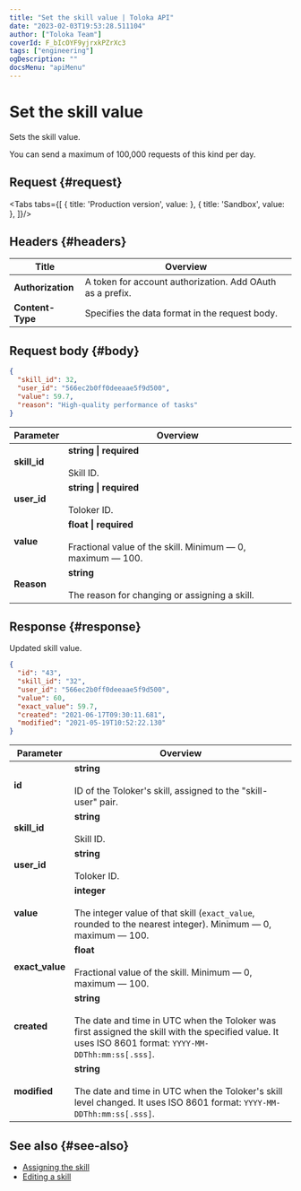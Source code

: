 ```yaml
---
title: "Set the skill value | Toloka API"
date: "2023-02-03T19:53:28.511104"
author: ["Toloka Team"]
coverId: F_bIcOYF9yjrxkPZrXc3
tags: ["engineering"]
ogDescription: ""
docsMenu: "apiMenu"
---
```



# Set the skill value

<Announce/>

Sets the skill value.

<Note mode="restriction" title="Restriction">

You can send a maximum of 100,000 requests of this kind per day.

</Note>

## Request {#request}

<Tabs tabs={[
  { title: 'Production version', value: <SetSkillList1/> },
  { title: 'Sandbox', value: <SetSkillList2/> },
]}/>

## Headers {#headers}

Title | Overview
----- | -----
**Authorization** | A token for account authorization. Add OAuth as a prefix.
**Content-Type** | Specifies the data format in the request body.

## Request body {#body}

```json
{
  "skill_id": 32,
  "user_id": "566ec2b0ff0deeaae5f9d500",
  "value": 59.7,
  "reason": "High-quality performance of tasks"
}
```

Parameter | Overview
----- | -----
**skill_id** | **string \| required**<br/><br/>Skill ID.
**user_id** | **string \| required**<br/><br/>Toloker ID.
**value** | **float \| required**<br/><br/>Fractional value of the skill. Minimum — 0, maximum — 100.
**Reason** | **string**<br/><br/>The reason for changing or assigning a skill.

## Response {#response}

Updated skill value.

```json
{
  "id": "43",
  "skill_id": "32",
  "user_id": "566ec2b0ff0deeaae5f9d500",
  "value": 60,
  "exact_value": 59.7,
  "created": "2021-06-17T09:30:11.681",
  "modified": "2021-05-19T10:52:22.130"
}
```

Parameter | Overview
----- | -----
**id** | **string**<br/><br/>ID of the Toloker's skill, assigned to the "skill-user" pair.
**skill_id** | **string**<br/><br/>Skill ID.
**user_id** | **string**<br/><br/>Toloker ID.
**value** | **integer**<br/><br/>The integer value of that skill (`exact_value`, rounded to the nearest integer). Minimum — 0, maximum — 100.
**exact_value** | **float**<br/><br/>Fractional value of the skill. Minimum — 0, maximum — 100.
**created** | **string**<br/><br/>The date and time in UTC when the Toloker was first assigned the skill with the specified value. It uses ISO 8601 format: `YYYY-MM-DDThh:mm:ss[.sss]`.
**modified** | **string**<br/><br/>The date and time in UTC when the Toloker's skill level changed. It uses ISO 8601 format: `YYYY-MM-DDThh:mm:ss[.sss]`.

## See also {#see-also}

- [Assigning the skill](https://toloka.ai/en/docs/guide/concepts/nav-assign)
- [Editing a skill](https://toloka.ai/en/docs/guide/concepts/nav-edit)
